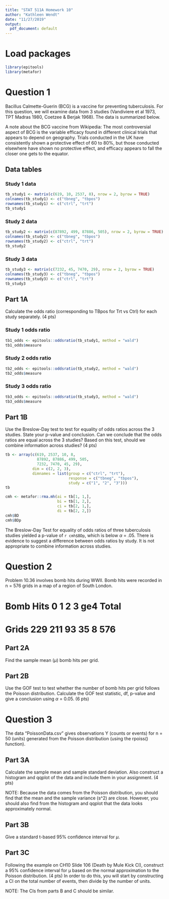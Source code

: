 ```yaml
---
title: "STAT 511A Homework 10"
author: "Kathleen Wendt"
date: "11/27/2019"
output:
  pdf_document: default
---
```


# Load packages

```r
library(epitools)
library(metafor)
```

# Question 1

Bacillus Calmette-Guerin (BCG) is a vaccine for preventing tuberculosis. For this question, we will examine data from 3 studies (Vandiviere et al 1973, TPT Madras 1980, Coetzee & Berjak 1968). The data is summarized below.

A note about the BCG vaccine from Wikipedia:
The most controversial aspect of BCG is the variable efficacy found in different clinical trials that appears to depend on geography. Trials conducted in the UK have consistently shown a protective effect of 60 to 80%, but those conducted elsewhere have shown no protective effect, and efficacy appears to fall the closer one gets to the equator.

## Data tables 

### Study 1 data

```r
tb_study1 <- matrix(c(619, 10, 2537, 8), nrow = 2, byrow = TRUE)
colnames(tb_study1) <- c("tbneg", "tbpos")
rownames(tb_study1) <- c("ctrl", "trt")
tb_study1
```

### Study 2 data

```r
tb_study2 <- matrix(c(87892, 499, 87886, 505), nrow = 2, byrow = TRUE)
colnames(tb_study2) <- c("tbneg", "tbpos")
rownames(tb_study2) <- c("ctrl", "trt")
tb_study2
```

### Study 3 data

```r
tb_study3 <- matrix(c(7232, 45, 7470, 29), nrow = 2, byrow = TRUE)
colnames(tb_study3) <- c("tbneg", "tbpos")
rownames(tb_study3) <- c("ctrl", "trt")
tb_study3
```

## Part 1A

Calculate the odds ratio (corresponding to TBpos for Trt vs Ctrl) for each study separately. (4 pts)

### Study 1 odds ratio

```r
tb1_odds <- epitools::oddsratio(tb_study1, method = "wald")
tb1_odds$measure
```

### Study 2 odds ratio

```r
tb2_odds <- epitools::oddsratio(tb_study2, method = "wald")
tb2_odds$measure
```

### Study 3 odds ratio

```r
tb3_odds <- epitools::oddsratio(tb_study3, method = "wald")
tb3_odds$measure
```

## Part 1B

Use the Breslow-Day test to test for equality of odds ratios across the 3 studies. State your p-value and conclusion. Can we conclude that the odds ratios are equal across the 3 studies? Based on this test, should we combine information across studies? (4 pts)

```r
tb <- array(c(619, 2537, 10, 8,
              87892, 87886, 499, 505,
              7232, 7470, 45, 29),
            dim = c(2, 2, 3),
            dimnames = list(group = c("ctrl", "trt"),
                            response = c("tbneg", "tbpos"),
                            study = c("1", "2", "3")))
tb
```

```r
cmh <- metafor::rma.mh(ai = tb[1, 1,],
                       bi = tb[1, 2,],
                       ci = tb[2, 1,],
                       di = tb[2, 2,])
cmh$BD
cmh$BDp
```

The Breslow-Day Test for equality of odds ratios of three tuberculosis studies yielded a p-value of `r cmh$BDp`, which is below $\alpha$ = .05. There is evidence to suggest a difference between odds ratios by study. It is not appropriate to combine information across studies.

# Question 2

Problem 10.36 involves bomb hits during WWII. Bomb hits were recorded in n = 576 grids in a map of a region of South London.

# Bomb Hits 0 1 2 3 ge4 Total
# Grids 229 211 93 35 8 576

## Part 2A

Find the sample mean ($\mu$) bomb hits per grid.

## Part 2B

Use the GOF test to test whether the number of bomb hits per grid follows the
Poisson distribution. Calculate the GOF test statistic, df, p-value and give a
conclusion using $\alpha$ = 0.05. (6 pts)

# Question 3

The data “PoissonData.csv” gives observations Y (counts or events) for n = 50 (units) generated from the Poisson distribution (using the rpoiss() function).

## Part 3A

Calculate the sample mean and sample standard deviation. Also construct a histogram and qqplot of the data and include them in your assignment. (4 pts)

NOTE: Because the data comes from the Poisson distribution, you should find that
the mean and the sample variance (s^2) are close. However, you should also find from the histogram and qqplot that the data looks approximately normal.

## Part 3B

Give a standard t-based 95% confidence interval for $\mu$.

## Part 3C

Following the example on CH10 Slide 106 (Death by Mule Kick CI), construct a 95%
confidence interval for µ based on the normal approximation to the Poisson
distribution. (4 pts) In order to do this, you will start by constructing a CI on the total number of events, then divide by the number of units.

NOTE: The CIs from parts B and C should be similar.

